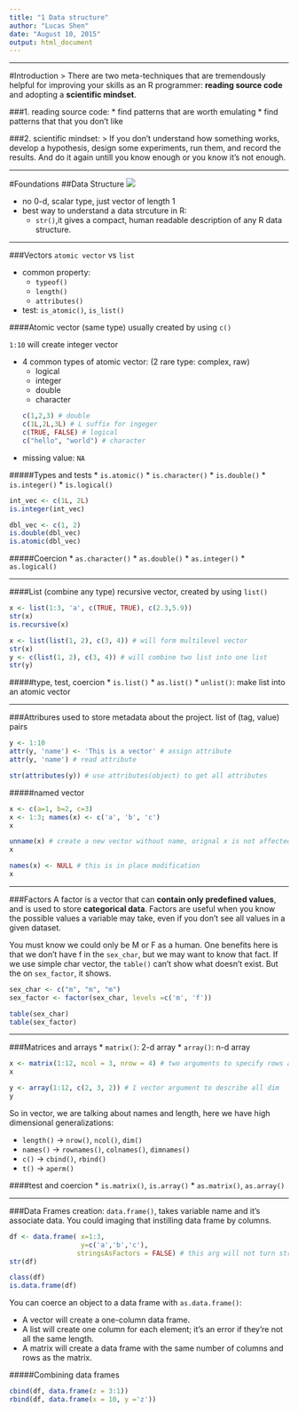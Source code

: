```yaml
---
title: "1 Data structure"
author: "Lucas Shen"
date: "August 10, 2015"
output: html_document
---
```


***
#Introduction
> There are two meta-techniques that are tremendously helpful for improving your skills as an R programmer: **reading source code** and adopting a **scientific mindset**.

###1. reading source code:
  * find patterns that are worth emulating
  * find patterns that that you don't like

###2. scientific mindset:
> If you don’t understand how something works, develop a hypothesis, design some experiments, run them, and record the results. And do it again untill you know enough or you know it's not enough.
  
***
#Foundations
##Data Structure
![](../pictures/data_struct.png)

* no 0-d, scalar type, just vector of length 1
* best way to understand a data strcuture in R:
    * `str()`,it gives a compact, human readable description of any R data structure.

***    
###Vectors
`atomic vector` vs `list`

* common property:
    * `typeof()`
    * `length()`
    * `attributes()`
    
* test: `is_atomic()`, `is_list()`

####Atomic vector (same type)
usually created by using `c()`

`1:10` will create integer vector

* 4 common types of atomic vector: (2 rare type: complex, raw)    
    * logical
    * integer
    * double
    * character
```r
c(1,2,3) # double
c(1L,2L,3L) # L suffix for ingeger
c(TRUE, FALSE) # logical
c("hello", "world") # character
```
* missing value: `NA`

#####Types and tests
* `is.atomic()`
    * `is.character()`
    * `is.double()`
    * `is.integer()`
    * `is.logical()`
 
```r
int_vec <- c(1L, 2L)
is.integer(int_vec)

dbl_vec <- c(1, 2)
is.double(dbl_vec)
is.atomic(dbl_vec)
```

#####Coercion
  * `as.character()`
  * `as.double()`
  * `as.integer()`
  * `as.logical()`

***
####List (combine any type)
recursive vector, created by using `list()`
```r
x <- list(1:3, 'a', c(TRUE, TRUE), c(2.3,5.9))
str(x)
is.recursive(x)
```
```r
x <- list(list(1, 2), c(3, 4)) # will form multilevel vector
str(x)
y <- c(list(1, 2), c(3, 4)) # will combine two list into one list
str(y)
```

#####type, test, coercion
* `is.list()`
* `as.list()`
* `unlist()`: make list into an atomic vector

***
###Attribures
used to store metadata about the project. list of (tag, value) pairs
```r
y <- 1:10
attr(y, 'name') <- 'This is a vector' # assign attribute
attr(y, 'name') # read attribute

str(attributes(y)) # use attributes(object) to get all attributes
```

#####named vector
```r
x <- c(a=1, b=2, c=3)
x <- 1:3; names(x) <- c('a', 'b', 'c')
x
```
```r
unname(x) # create a new vector without name, orignal x is not affected
x

names(x) <- NULL # this is in place modification
x
```

***
###Factors
A factor is a vector that can **contain only predefined values**, and is used to store **categorical data**. Factors are useful when you know the possible values a variable may take, even if you don’t see all values in a given dataset.

You must know we could only be M or F as a human.
One benefits here is that we don't have f in the `sex_char`, but we may want to know that fact. If we use simple char vector, the `table()` can't show what doesn't exist. But the on `sex_factor`, it shows.
```r
sex_char <- c("m", "m", "m")
sex_factor <- factor(sex_char, levels =c('m', 'f'))

table(sex_char)
table(sex_factor)
```

***
###Matrices and arrays
* `matrix()`: 2-d array
* `array()`: n-d array
```r
x <- matrix(1:12, ncol = 3, nrow = 4) # two arguments to specify rows and columns
x

y <- array(1:12, c(2, 3, 2)) # 1 vector argument to describe all dim
y
```

So in vector, we are talking about names and length, here we have high dimensional generalizations:

* `length()` -> `nrow()`, `ncol()`, `dim()`
* `names()` -> `rownames()`, `colnames()`, `dimnames()`
* `c()` -> `cbind()`, `rbind()`
* `t()` -> `aperm()`

####test and coercion
* `is.matrix()`, `is.array()`
* `as.matrix()`, `as.array()`

***
###Data Frames
creation: `data.frame()`, takes variable name and it's associate data. You could imaging that instilling data frame by columns.
```r
df <- data.frame( x=1:3, 
                  y=c('a','b','c'),
                 stringsAsFactors = FALSE) # this arg will not turn strings into factors
str(df)
```
```r
class(df)
is.data.frame(df)
```

You can coerce an object to a data frame with `as.data.frame()`:

* A vector will create a one-column data frame.
* A list will create one column for each element; it’s an error if they’re not all the same length.
* A matrix will create a data frame with the same number of columns and rows as the matrix.

#####Combining data frames
```r
cbind(df, data.frame(z = 3:1))
rbind(df, data.frame(x = 10, y ='z'))
```


















